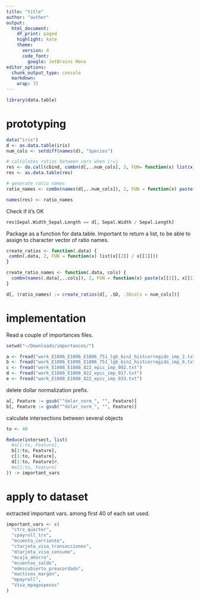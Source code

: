 ```yaml
---
title: "title"
author: "author"
output:
  html_document:
    df_print: paged
    highlight: kate
    theme:
      version: 4
      code_font: 
        google: JetBrains Mono
editor_options:
  chunk_output_type: console
  markdown:
    wrap: 72
---
```


```r
library(data.table)
```

# prototyping

```r
data("iris")
d <- as.data.table(iris)
num_cols <- setdiff(names(d), "Species")
```

```r

# calculates ratios between vars when i!=j
res <- do.call(cbind, combn(d[,..num_cols], 2, FUN= function(x) list(x[[2]]/x[[1]])))
res <- as.data.table(res)

# generate ratio names
ratio_names <- combn(names(d[,..num_cols]), 2, FUN = function(x) paste(x[[2]], x[[1]], sep="_"))

names(res) <- ratio_names
```


Check if it's OK
```r
res$Sepal.Width_Sepal.Length == d[, Sepal.Width / Sepal.Length]
```

Package as a function for data.table. Important to return a list, to be able to assign to 
character vector of ratio names.

```r
create_ratios <- function(.data) {
 combn(.data, 2, FUN = function(x) list(x[[2]] / x[[1]]))
}

create_ratio_names <- function(.data, cols) {
  combn(names(.data[,..cols]), 2, FUN = function(x) paste(x[[2]], x[[1]], sep="_"))
}
```

```r
d[, (ratio_names) := create_ratios(d[, .SD, .SDcols = num_cols])]
```

# implementation

Read a couple of importances files.

```r
setwd("~/Downloads/importances/")

a <- fread("work_E1006_E1006_E1006_751_lgb_bin2_histcorregido_imp_2.txt")
b <- fread("work_E1006_E1006_E1006_751_lgb_bin2_histcorregido_imp_8.txt")
c <- fread("work_E1008_E1008_822_epic_imp_002.txt")
d <- fread("work_E1008_E1008_822_epic_imp_017.txt")
e <- fread("work_E1008_E1008_822_epic_imp_033.txt")
```

delete dollar normalization prefix.
```r
a[, Feature := gsub("^dolar_norm_", "", Feature)]
b[, Feature := gsub("^dolar_norm_", "", Feature)]
```

calculate intersections between several objects

```r
to <- 40

Reduce(intersect, list(
  #a[1:to, Feature],
  b[1:to, Feature],
  c[1:to, Feature],
  d[1:to, Feature]#,
  #e[1:to, Feature]
)) -> important_vars
```

# apply to dataset

extracted important vars. among first 40 of each set used.

```r
important_vars <- c(
  "ctrx_quarter",
  "cpayroll_trx",
  "mcuenta_corriente",
  "ctarjeta_visa_transacciones",
  "mtarjeta_visa_consumo",
  "mcaja_ahorro",
  "mcuentas_saldo",
  "mdescubierto_preacordado",
  "mactivos_margen",
  "mpayroll",
  "Visa_mpagospesos"
)
```


